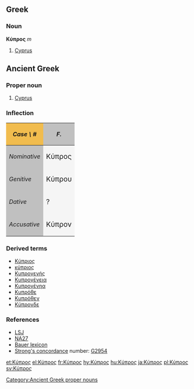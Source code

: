 {{wikipedia|Cyprus}}
==Greek==
===Noun===
'''Κύπρος''' ''m''

#[[Cyprus]]

==Ancient Greek==

===Proper noun===
{{grc-pnoun|Κύπρος|Κύπρου|f|second|Kupros}}
#[[Cyprus]]

===Inflection===
{| cellpadding="5" border="1"
!style="background:#F1BC4E;"| ''Case \ #''
!style="background:#C0C0C0;"| ''F.''
|-
!style="background:#C0C0C0;"| ''Nominative''
|style="background:#F5F5F5;"| <big>Κύπρος 
|-
!style="background:#C0C0C0;"| ''Genitive''
|style="background:#F5F5F5;"| <big>Κύπρου
|-
!style="background:#C0C0C0;"| ''Dative''
|style="background:#F5F5F5;"| <big>?
|-
!style="background:#C0C0C0;"| ''Accusative''
|style="background:#F5F5F5;"| <big>Κύπρον 
|}

===Derived terms===
*[[Κύπριος]]
*[[κύπριος]]
*[[Κυπρογενής]]
*[[Κυπρογένεια]]
*[[Κυπρογένηα]]
*[[Κυπρόθε]]
*[[Κυπρόθεν]]
*[[Κύπρονδε]]

===References===
*[[:w:LSJ|LSJ]]
*[[:w:Novum Testamentum Graece|NA27]]
*[[:w:Bauer lexicon|Bauer lexicon]]
*[[Strong's concordance]] number:  [http://www.biblestudytools.net/Lexicons/Greek/grk.cgi?number=2954&version=kjv G2954]

[[Category:Ancient Greek proper nouns]]
[[et:Κύπρος]]
[[el:Κύπρος]]
[[fr:Κύπρος]]
[[hy:Κύπρος]]
[[hu:Κύπρος]]
[[ja:Κύπρος]]
[[pl:Κύπρος]]
[[sv:Κύπρος]]